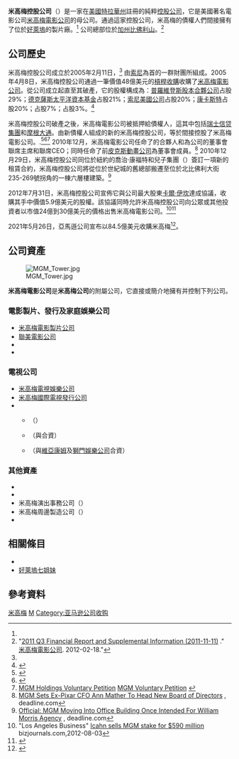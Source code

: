 {{noteTA
|G1=Movie
}}
{{Infobox company
| name                = 米高梅控股公司
| name_en             = MGM Holdings Inc.
| logo                = <!-- 注释: [[File:MGM_logo.png|270px]] -->
| caption             = 米高梅商標
| type                = [[控股公司|控股公司]]<ref>{{cite web|url=http://www.mgm.com/corporate/section/info/index.html|title=MGM Studios: Corporate Info|accessdate=2010-04-22|archive-date=2012-09-24|archive-url=https://www.webcitation.org/6AvXSpTxp?url=http://www.mgm.com/corporate/section/info/index.html|dead-url=no}}</ref>
| foundation          = {{Start date|2005|02|11}}<ref name="MGM-Disclosure-Statement">[http://www.docstoc.com/docs/59433334/MGM-Disclosure-Statement MGM Disclosure Statement] {{Wayback|url=http://www.docstoc.com/docs/59433334/MGM-Disclosure-Statement |date=20120124092726 }} page 424 (Appendix D: Audited Financial Statement. March 2009, page 6), October 7, 2010</ref><ref name="Eyman">Eyman, Scott. ''Lion of Hollywood: The Life and Legend of Louis B. Mayer.'' New York: Simon and Schuster, 2005. ISBN 0-7432-0481-6</ref>
| defunct             = <!-- {{End date|YYYY|MM|DD}} -->
| location            = {{USA}}[[加利福尼亞州|加利福尼亞州]]<br />[[洛杉磯市|洛杉磯市]][[比佛利山_(加利福尼亞州)|比佛利山]]
| founder             = {{Link-en|馬庫斯·羅尔|Marcus Loew}}
| chairman            = {{Link-en|加里·鮑勃|Gary Barber}}
| president           = {{Link-en|喬納森·格利曼|Jonathan Glickman}}
| CEO                 = {{Link-en|加里·鮑勃|Gary Barber}}
| COO                 = 肯·夏皮羅（{{lang|en|Ken Schapiro}}）
| parent              = 
| industry            = 影視娛樂
| products            = [[電影|電影]]、[[電視節目|電視節目]]
| homepage            = {{URL|www.mgm.com/}}
}}

'''米高梅控股公司'''（{{lang-en|'''MGM Holdings Inc.'''}}）是一家在[[美國|美國]][[特拉華州|特拉華州]]註冊的純粹[[控股公司|控股公司]]，它是美國著名電影公司[[米高梅電影公司|米高梅電影公司]]的母公司。通過這家控股公司，米高梅的債權人們間接擁有了位於[[好萊塢|好萊塢]]的製片廠。<ref name=GT-DEX-2010-CN-MP-X/> 公司總部位於[[加州|加州]][[比佛利山_(加利福尼亞州)|比佛利山]]。<ref>"[http://www.mgm.com/dynamic/pdfs/reports.php?report=Q3 2011 Q3 Financial Report and Supplemental Information (2011-11-11)] {{Wayback|url=http://www.mgm.com/dynamic/pdfs/reports.php?report=Q3 |date=20190404171706 }}." [[米高梅電影公司|米高梅電影公司]]. 2012-02-18."</ref>

== 公司歷史 ==
米高梅控股公司成立於2005年2月11日，<ref name="MGM-Disclosure-Statement" /> 由[[索尼|索尼]]為首的一群財團所組成。2005年4月8日，米高梅控股公司通過一筆價值48億美元的[[槓桿收購|槓桿收購]]收購了[[米高梅電影公司|米高梅電影公司]]。從公司成立起直至其破產，它的股權構成為：[[普羅維登斯股本合夥公司|普羅維登斯股本合夥公司]]占股29%；[[德克薩斯太平洋資本基金|德克薩斯太平洋資本基金]]占股21%；[[索尼美國公司|索尼美國公司]]占股20%；[[康卡斯特|康卡斯特]]占股20%；{{Link-en|DLJ商業銀行合夥公司|[DLJ Merchant Banking Partners}}占股7%；{{Link-en|四方集團|Quadrangle Group}}占股3%。<ref name="Sony CFS">{{Cite web |url=http://www.sony.co.jp/SonyInfo/IR/news/qfhh7c00000gpdar-att/CFS.pdf |title=Sony Consolidated Financial Statements for the year ended March 31, 2008 |access-date=2013-10-06 |archive-date=2021-03-04 |archive-url=https://web.archive.org/web/20210304025257/https://www.sony.co.jp/SonyInfo/IR/news/qfhh7c00000gpdar-att/CFS.pdf |dead-url=no }}</ref>

米高梅控股公司破產之後，米高梅電影公司被抵押給債權人，這其中包括[[瑞士信贷集團|瑞士信贷集團]]和[[摩根大通|摩根大通]]。由新債權人組成的新的米高梅控股公司，等於間接控股了米高梅電影公司。.<ref name=GT-DEX-2010-CN-MP-X>{{cite news|title=MGM Files for Chapter 11 Bankruptcy|url=http://www.dailyfinance.com/2010/11/03/mgm-bankruptcy/|accessdate=2012-09-24|date=2010-11-03|archive-url=https://web.archive.org/web/20121021101544/http://www.dailyfinance.com/2010/11/03/mgm-bankruptcy/|archive-date=2012-10-21|dead-url=yes}}</ref><ref name=MGMII>{{cite web |url=http://www.manta.com/c/mm8cjj5/mgm-holdings-ii-inc |title=MGM Holdings II Inc Info |accessdate=2012-01-05 |archive-date=2012-09-24 |archive-url=https://www.webcitation.org/6AvXTjPwN?url=http://www.manta.com/c/mm8cjj5/mgm-holdings-ii-inc |dead-url=no }}</ref><ref>[http://www.courthousenews.com/2010/11/04/MGM%20Holdings.pdf MGM Holdings Voluntary Petition] {{Wayback|url=http://www.courthousenews.com/2010/11/04/MGM%20Holdings.pdf |date=20160411231126 }}[http://www.scribd.com/doc/42395543/Voluntary-Petition-MGM MGM Voluntary Petition] {{Wayback|url=http://www.scribd.com/doc/42395543/Voluntary-Petition-MGM |date=20160307042212 }}</ref> 2010年12月，米高梅電影公司任命了{{Link-en|望遠鏡娛樂公司|Spyglass Entertainment}}的合夥人{{Link-en|加里·鮑勃|Gary Barber}}和{{Link-en|羅傑·伯恩鮑姆|Roger Birnbaum}}為公司的董事會聯席主席和聯席CEO；同時任命了前[[皮克斯動畫|皮克斯動畫公司]]{{Link-en|安·馬瑟|Ann Mather}}為董事會成員。<ref name="Deadline 2010-12-23">[http://www.deadline.com/2010/12/mgm-sets-ex-pixar-cfo-ann-mather-to-head-new-board-of-directors/ MGM Sets Ex-Pixar CFO Ann Mather To Head New Board of Directors] {{Wayback|url=http://www.deadline.com/2010/12/mgm-sets-ex-pixar-cfo-ann-mather-to-head-new-board-of-directors/ |date=20131101032141 }}, deadline.com</ref> 2010年12月29日，米高梅控股公司同位於紐約的喬治·康福特和兒子集團（{{lang|en|George Comfort & Sons}}）簽訂一項新的租賃合約，米高梅控股公司將從位於世紀城的舊總部搬遷至位於北比佛利大街235-269號拐角的一棟六層樓建築。<ref name="Deadline 2010-12-29">[http://www.deadline.com/2010/12/official-mgm-moving-into-office-building-once-intended-for-old-william-morris-agency/ Official: MGM Moving Into Office Building Once Intended For William Morris Agency] {{Wayback|url=http://www.deadline.com/2010/12/official-mgm-moving-into-office-building-once-intended-for-old-william-morris-agency/ |date=20140705044708 }}, deadline.com</ref>

2012年7月31日，米高梅控股公司宣佈它與公司最大股東[[卡爾·伊坎|卡爾·伊坎]]達成協議，收購其手中價值5.9億美元的股權。該協議同時允許米高梅控股公司向公眾或其他投資者以市值24億到30億美元的價格出售米高梅電影公司。<ref>"Los Angeles Business" [http://www.bizjournals.com/losangeles/news/2012/08/01/icahn-sells-mgm-stake-for-590-million.html?ana=yfcpc Icahn sells MGM stake for $590 million] {{Wayback|url=http://www.bizjournals.com/losangeles/news/2012/08/01/icahn-sells-mgm-stake-for-590-million.html?ana=yfcpc |date=20210127020049 }} bizjournals.com,2012-08-03</ref><ref name=GT-DEX-2012-CN-MP-X-01>{{cite news|title=MGM Said to Plan a Buyout of Icahn’s Stake|url=http://dealbook.nytimes.com/2012/07/31/m-g-m-said-to-plan-a-buyout-of-icahns-stake/|accessdate=2012-07-24|date=2012-07-31|archive-date=2020-09-30|archive-url=https://web.archive.org/web/20200930051819/https://dealbook.nytimes.com/2012/07/31/m-g-m-said-to-plan-a-buyout-of-icahns-stake/|dead-url=no}}</ref>

2021年5月26日，亞馬遜公司宣布以84.5億美元收購米高梅<ref name="張正芊">{{Cite web |title=亞馬遜買下好萊塢片廠米高梅 強化串流競爭能力 |url=https://www.cna.com.tw/news/aopl/202105260385.aspx |access-date=2021-05-27 |author=張正芊 |date=2021-05-28 |publisher=中央通訊社 |language=zh-hant |location=紐約 |editor=林治平 |archive-date=2021-12-06 |archive-url=https://web.archive.org/web/20211206074731/https://www.cna.com.tw/news/aopl/202105260385.aspx |dead-url=no }}</ref>。

== 公司資產 ==
[[File:MGM_Tower.jpg|thumb]]

'''米高梅電影公司'''是'''米高梅公司'''的附屬公司，它直接或簡介地擁有并控制下列公司。

=== 電影製片、發行及家庭娛樂公司 ===
* [[米高梅公司|米高梅電影製片公司]]
* [[聯美|聯美電影公司]]
* {{Link-en|猎户座電影公司|Orion Pictures}}
* {{Link-en|米高梅家庭娛樂發行公司|MGM Home Entertainment}}

=== 電視公司 ===
* [[米高梅電視娛樂公司|米高梅電視娛樂公司]]
* [[米高梅國際電視發行公司|米高梅國際電視發行公司]]
* {{Link-en|米高梅電視網公司|MGM Networks}}
** {{Link-en|米高梅電視頻道|MGM (TV channel)}}（{{Link-en|米高梅高清電視頻道|MGM HD}}）
** {{Link-en|THIS電視網|This TV}}（與{{Link-en|威格爾廣播公司|Weigel Broadcasting}}合資）
** {{Link-en|EPIX電視網|Epix (TV network)}}（與[[維亞康姆|維亞康姆]]及[[獅門娛樂|獅門娛樂公司]]合資）

=== 其他資產 ===
* {{Link-en|米高梅動畫公司|Metro-Goldwyn-Mayer Animation}}
* {{Link-en|米高梅音樂公司|MGM Music}}
* 米高梅演出事務公司（{{lang|en|MGM On Stage}}）
* 米高梅周邊製造公司（{{lang|en|MGM Consumer Products}}）
* {{Link-en|米高梅互動娛樂公司|MGM Interactive}}

== 相關條目 ==
* {{Link-en|米高梅唱片公司|MGM Records}}
* [[好萊塢七姐妹|好萊塢七姐妹]]

== 參考資料 ==
{{Reflist|2}}

{{亚马逊公司}}
[[Category:米高梅|]]
[[Category:2005年成立的公司|M]]
[[Category:亚马逊公司收购|Category:亚马逊公司收购]]